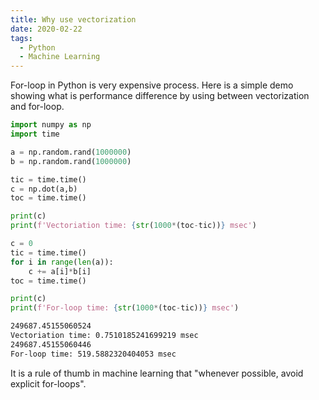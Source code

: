 ```yaml
---
title: Why use vectorization
date: 2020-02-22
tags:
  - Python
  - Machine Learning
---
```


For-loop in Python is very expensive process.  Here is a simple demo showing
what is performance difference by using between vectorization and for-loop.

```python
import numpy as np
import time

a = np.random.rand(1000000)
b = np.random.rand(1000000)

tic = time.time()
c = np.dot(a,b)
toc = time.time()

print(c)
print(f'Vectoriation time: {str(1000*(toc-tic))} msec')

c = 0
tic = time.time()
for i in range(len(a)):
    c += a[i]*b[i]
toc = time.time()

print(c)
print(f'For-loop time: {str(1000*(toc-tic))} msec')
```

```sh
249687.45155060524
Vectoriation time: 0.7510185241699219 msec
249687.45155060446
For-loop time: 519.5882320404053 msec
```

It is a rule of thumb in machine learning that "whenever possible, avoid explicit for-loops". 


